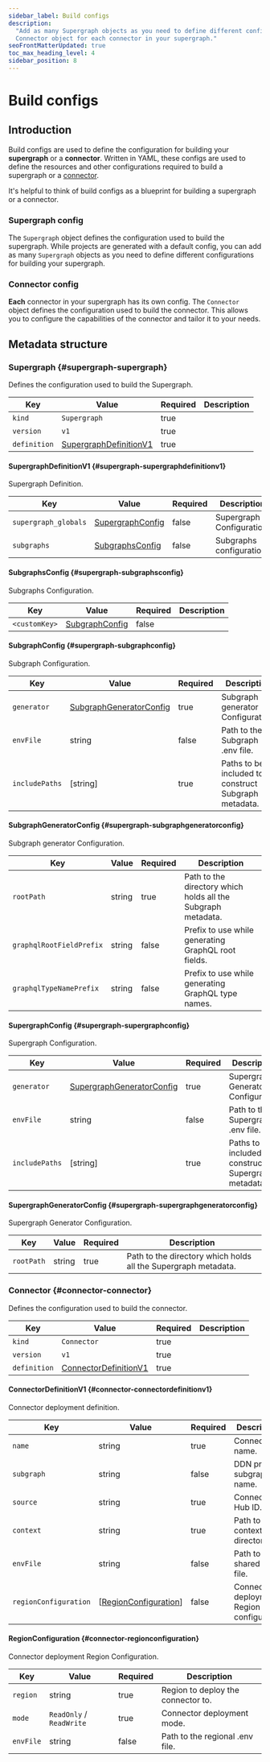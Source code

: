 ```yaml
---
sidebar_label: Build configs
description:
  "Add as many Supergraph objects as you need to define different configurations for building your supergraph and a
  Connector object for each connector in your supergraph."
seoFrontMatterUpdated: true
toc_max_heading_level: 4
sidebar_position: 8
---
```


# Build configs

## Introduction

Build configs are used to define the configuration for building your **supergraph** or a **connector**. Written in YAML,
these configs are used to define the resources and other configurations required to build a supergraph or a
[connector](/connectors/overview.mdx).

It's helpful to think of build configs as a blueprint for building a supergraph or a connector.

### Supergraph config

The `Supergraph` object defines the configuration used to build the supergraph. While projects are generated with a
default config, you can add as many `Supergraph` objects as you need to define different configurations for building
your supergraph.

### Connector config

**Each** connector in your supergraph has its own config. The `Connector` object defines the configuration used to build
the connector. This allows you to configure the capabilities of the connector and tailor it to your needs.

## Metadata structure

### Supergraph {#supergraph-supergraph}

Defines the configuration used to build the Supergraph.

| Key          | Value                                                        | Required | Description |
| ------------ | ------------------------------------------------------------ | -------- | ----------- |
| `kind`       | `Supergraph`                                                 | true     |             |
| `version`    | `v1`                                                         | true     |             |
| `definition` | [SupergraphDefinitionV1](#supergraph-supergraphdefinitionv1) | true     |             |

#### SupergraphDefinitionV1 {#supergraph-supergraphdefinitionv1}

Supergraph Definition.

| Key                  | Value                                            | Required | Description               |
| -------------------- | ------------------------------------------------ | -------- | ------------------------- |
| `supergraph_globals` | [SupergraphConfig](#supergraph-supergraphconfig) | false    | Supergraph Configuration. |
| `subgraphs`          | [SubgraphsConfig](#supergraph-subgraphsconfig)   | false    | Subgraphs configuration.  |

#### SubgraphsConfig {#supergraph-subgraphsconfig}

Subgraphs Configuration.

| Key           | Value                                        | Required | Description |
| ------------- | -------------------------------------------- | -------- | ----------- |
| `<customKey>` | [SubgraphConfig](#supergraph-subgraphconfig) | false    |             |

#### SubgraphConfig {#supergraph-subgraphconfig}

Subgraph Configuration.

| Key            | Value                                                          | Required | Description                                          |
| -------------- | -------------------------------------------------------------- | -------- | ---------------------------------------------------- |
| `generator`    | [SubgraphGeneratorConfig](#supergraph-subgraphgeneratorconfig) | true     | Subgraph generator Configuration.                    |
| `envFile`      | string                                                         | false    | Path to the Subgraph .env file.                      |
| `includePaths` | [string]                                                       | true     | Paths to be included to construct Subgraph metadata. |

#### SubgraphGeneratorConfig {#supergraph-subgraphgeneratorconfig}

Subgraph generator Configuration.

| Key                      | Value  | Required | Description                                                  |
| ------------------------ | ------ | -------- | ------------------------------------------------------------ |
| `rootPath`               | string | true     | Path to the directory which holds all the Subgraph metadata. |
| `graphqlRootFieldPrefix` | string | false    | Prefix to use while generating GraphQL root fields.          |
| `graphqlTypeNamePrefix`  | string | false    | Prefix to use while generating GraphQL type names.           |

#### SupergraphConfig {#supergraph-supergraphconfig}

Supergraph Configuration.

| Key            | Value                                                              | Required | Description                                            |
| -------------- | ------------------------------------------------------------------ | -------- | ------------------------------------------------------ |
| `generator`    | [SupergraphGeneratorConfig](#supergraph-supergraphgeneratorconfig) | true     | Supergraph Generator Configuration                     |
| `envFile`      | string                                                             | false    | Path to the Supergraph .env file.                      |
| `includePaths` | [string]                                                           | true     | Paths to be included to construct Supergraph metadata. |

#### SupergraphGeneratorConfig {#supergraph-supergraphgeneratorconfig}

Supergraph Generator Configuration.

| Key        | Value  | Required | Description                                                    |
| ---------- | ------ | -------- | -------------------------------------------------------------- |
| `rootPath` | string | true     | Path to the directory which holds all the Supergraph metadata. |

### Connector {#connector-connector}

Defines the configuration used to build the connector.

| Key          | Value                                                     | Required | Description |
| ------------ | --------------------------------------------------------- | -------- | ----------- |
| `kind`       | `Connector`                                               | true     |             |
| `version`    | `v1`                                                      | true     |             |
| `definition` | [ConnectorDefinitionV1](#connector-connectordefinitionv1) | true     |             |

#### ConnectorDefinitionV1 {#connector-connectordefinitionv1}

Connector deployment definition.

| Key                   | Value                                                   | Required | Description                               |
| --------------------- | ------------------------------------------------------- | -------- | ----------------------------------------- |
| `name`                | string                                                  | true     | Connector name.                           |
| `subgraph`            | string                                                  | false    | DDN project subgraph name.                |
| `source`              | string                                                  | true     | Connector Hub ID.                         |
| `context`             | string                                                  | true     | Path to the context directory.            |
| `envFile`             | string                                                  | false    | Path to the shared .env file.             |
| `regionConfiguration` | [[RegionConfiguration](#connector-regionconfiguration)] | false    | Connector deployment Region configuration |

#### RegionConfiguration {#connector-regionconfiguration}

Connector deployment Region Configuration.

| Key       | Value                    | Required | Description                        |
| --------- | ------------------------ | -------- | ---------------------------------- |
| `region`  | string                   | true     | Region to deploy the connector to. |
| `mode`    | `ReadOnly` / `ReadWrite` | true     | Connector deployment mode.         |
| `envFile` | string                   | false    | Path to the regional .env file.    |
